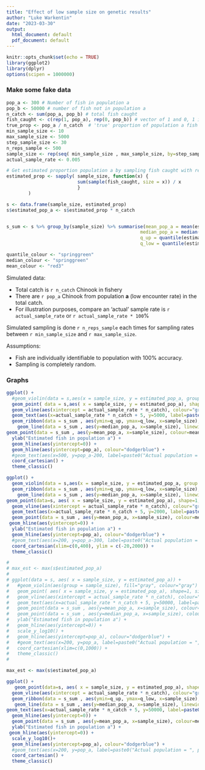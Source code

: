 ```yaml
---
title: "Effect of low sample size on genetic results"
author: "Luke Warkentin"
date: "2023-03-30"
output:
  html_document: default
  pdf_document: default
---
```


```r
knitr::opts_chunk$set(echo = TRUE)
library(ggplot2)
library(dplyr)
options(scipen = 1000000)
```

### Make some fake data

```r

pop_a <- 300 # Number of fish in population a
pop_b <- 50000 # number of fish not in population a
n_catch <- sum(pop_a, pop_b) # total fish caught
fish_caught <- c(rep(1, pop_a), rep(0, pop_b)) # vector of 1 and 0, 1 if fish is population a
true_prop <- pop_a / n_catch  # 'true' proportion of population a fish
min_sample_size <- 10
max_sample_size <- 5000
step_sample_size <- 30
n_reps_sample <- 500
sample_size <- rep(seq( min_sample_size , max_sample_size, by=step_sample_size), each= n_reps_sample)
actual_sample_rate <- 0.005 

# Get estimated proportion population a by sampling fish caught with repeated samples of various sample sizes
estimated_prop <- sapply( sample_size, function(x) {
                          sum(sample(fish_caught, size = x)) / x
                          }
        )

s <- data.frame(sample_size, estimated_prop)
s$estimated_pop_a <- s$estimated_prop * n_catch


s_sum <- s %>% group_by(sample_size) %>% summarise(mean_pop_a = mean(estimated_pop_a, na.rm=TRUE), 
                                                 median_pop_a = median(estimated_pop_a, na.rm=TRUE),
                                                 q_up = quantile(estimated_pop_a, 0.05), 
                                                 q_low = quantile(estimated_pop_a, 0.95))

```

``` r
quantile_colour <- "springgreen"
median_colour <- "springgreen"
mean_colour <- "red3"

```


Simulated data:

- Total catch is `r n_catch` Chinook in fishery
- There are `r pop_a` Chinook from population **a** (low encounter rate) in the total catch. 
- For illustration purposes, compare an 'actual' sample rate is `r actual_sample_rate` or `r actual_sample_rate * 100`\%

Simulated sampling is done `r n_reps_sample` each times for sampling rates between `r min_sample_size` and `r max_sample_size`. 

Assumptions: 

- Fish are individually identifiable to population with 100% accuracy.
- Sampling is completely random.

### Graphs

``` r

ggplot() +
  #geom_violin(data = s,aes(x = sample_size, y = estimated_pop_a, group = sample_size), fill="gray", colour="gray")   +
  geom_point( data = s,aes( x = sample_size, y = estimated_pop_a), shape=1, size=2, position = position_jitter(width=3)) +
  geom_vline(aes(xintercept = actual_sample_rate * n_catch), colour="gray", linetype=2) +
  geom_text(aes(x=actual_sample_rate * n_catch + 5, y=5000, label=paste0("Sample rate = ", actual_sample_rate*100, "%")), hjust = 0, colour="gray") +
  geom_ribbon(data = s_sum , aes(ymin=q_up, ymax=q_low, x=sample_size), alpha=0.5, fill=quantile_colour) +
    geom_line(data = s_sum , aes(y=median_pop_a, x=sample_size), linewidth=1.2, colour=median_colour) +
geom_point(data = s_sum , aes(y=mean_pop_a, x=sample_size), colour=mean_colour, shape=45, size=4, stroke=3) +
  ylab("Estimated fish in population a") +
  geom_hline(aes(yintercept=0)) +
  geom_hline(aes(yintercept=pop_a), colour="dodgerblue") +
  #geom_text(aes(x=500, y=pop_a-200, label=paste0("Actual population = ", pop_a)),vjust=0, colour="dodgerblue") + 
  coord_cartesian() +
  theme_classic()

```

\linebreak


``` r

ggplot() + 
  geom_violin(data = s,aes(x = sample_size, y = estimated_pop_a, group = sample_size), fill="gray", colour="gray")   +
  geom_ribbon(data = s_sum , aes(ymin=q_up, ymax=q_low, x=sample_size), alpha=0.3, fill=quantile_colour) +
    geom_line(data = s_sum , aes(y=median_pop_a, x=sample_size), linewidth=1.2, colour=median_colour) +
geom_point(data=s, aes( x = sample_size, y = estimated_pop_a), shape=1, size=2, position = position_jitter(width=3)) +
  geom_vline(aes(xintercept = actual_sample_rate * n_catch), colour="gray", linetype=2) +
  geom_text(aes(x=actual_sample_rate * n_catch + 5, y=2000, label=paste0("Sample rate = ", actual_sample_rate*100, "%")), hjust = 0, colour="gray") +
  geom_point(data = s_sum , aes(y=mean_pop_a, x=sample_size), colour=mean_colour, shape=45, size=6, stroke=6) +
 geom_hline(aes(yintercept=0)) +
  ylab("Estimated fish in population a") +
  geom_hline(aes(yintercept=pop_a), colour="dodgerblue") +
  #geom_text(aes(x=200, y=pop_a-300, label=paste0("Actual population = ", pop_a)), vjust=0, colour="dodgerblue") + 
  coord_cartesian(xlim=c(0,400), ylim = c(-20,2000)) +
  theme_classic()

```

\linebreak

 ``` r
# 
# max_est <- max(s$estimated_pop_a)
# 
# ggplot(data = s, aes( x = sample_size, y = estimated_pop_a)) +
#   #geom_violin(aes(group = sample_size), fill="gray", colour="gray")   +
#   geom_point( aes( x = sample_size, y = estimated_pop_a), shape=1, size=2, position = position_jitter(width=3)) +
#   geom_vline(aes(xintercept = actual_sample_rate * n_catch), colour="gray", linetype=2) +
#   geom_text(aes(x=actual_sample_rate * n_catch + 5, y=50000, label=paste0("Sample rate = ", actual_sample_rate*100, "%")), hjust = 0, colour="gray") +  
#   geom_point(data = s_sum , aes(y=mean_pop_a, x=sample_size), colour="gray") +
#   geom_point(data = s_sum , aes(y=median_pop_a, x=sample_size), colour=quantile_colour) +
#   ylab("Estimated fish in population a") +
#   geom_hline(aes(yintercept=0)) +
#   scale_y_log10() +
#   geom_hline(aes(yintercept=pop_a), colour="dodgerblue") +
#   #geom_text(aes(x=200, y=pop_a, label=paste0("Actual population = ", pop_a)), vjust=0, colour="dodgerblue") + 
#   coord_cartesian(xlim=c(0,1000)) +
#   theme_classic()
# 
 ```



``` r
max_est <- max(s$estimated_pop_a)

ggplot() +
   geom_point(data=s, aes( x = sample_size, y = estimated_pop_a), shape=1, size=2, position = position_jitter(width=3)) +
  geom_vline(aes(xintercept = actual_sample_rate * n_catch), colour="gray", linetype=2) +
  geom_ribbon(data = s_sum , aes(ymin=q_up, ymax=q_low, x=sample_size), alpha=0.3, fill=quantile_colour) +
   geom_line(data = s_sum , aes(y=median_pop_a, x=sample_size), linewidth=1.2, colour=median_colour) +
geom_text(aes(x=actual_sample_rate * n_catch + 5, y=50000, label=paste0("Sample rate = ", actual_sample_rate*100, "%")), hjust = 0, colour="gray") +
  geom_hline(aes(yintercept=0)) +    
  geom_point(data = s_sum , aes(y=mean_pop_a, x=sample_size), colour=mean_colour, shape=45, size=4, stroke=3) +
  ylab("Estimated fish in population a") +
 geom_hline(aes(yintercept=0)) +
  scale_y_log10()+
  geom_hline(aes(yintercept=pop_a), colour="dodgerblue") +
  #geom_text(aes(x=200, y=pop_a, label=paste0("Actual population = ", pop_a)), vjust=0, colour="dodgerblue") + 
  coord_cartesian() +
  theme_classic()

```

